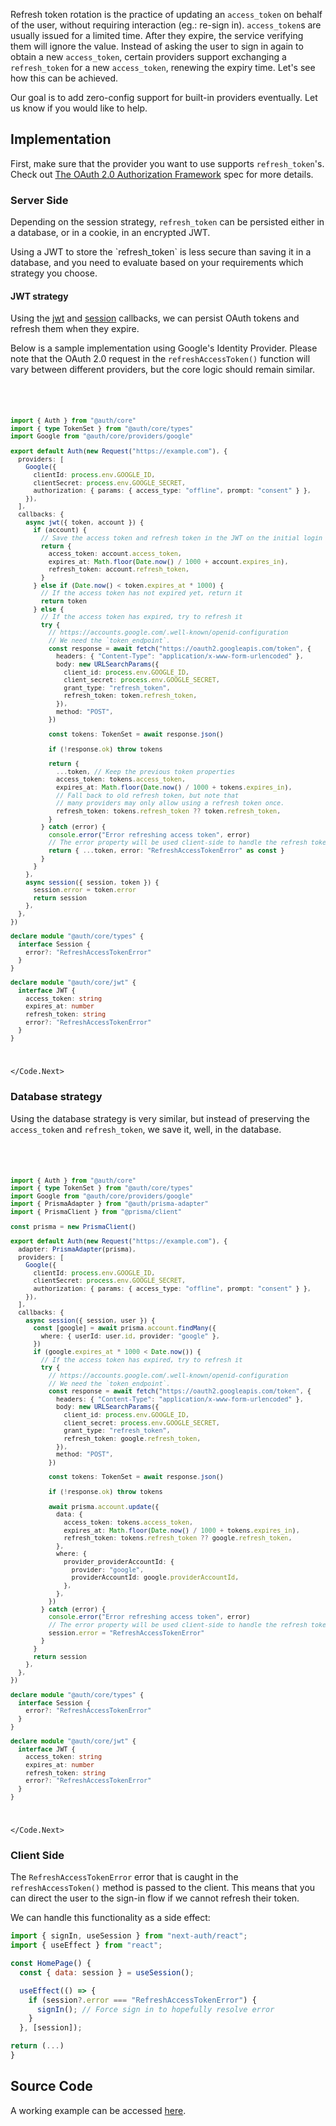 
Refresh token rotation is the practice of updating an `access_token` on behalf of the user, without requiring interaction (eg.: re-sign in). `access_token`s are usually issued for a limited time. After they expire, the service verifying them will ignore the value. Instead of asking the user to sign in again to obtain a new `access_token`, certain providers support exchanging a `refresh_token` for a new `access_token`, renewing the expiry time. Let's see how this can be achieved.

<Callout>
  Our goal is to add zero-config support for built-in providers eventually. Let
  us know if you would like to help.
</Callout>

## Implementation

First, make sure that the provider you want to use supports `refresh_token`'s. Check out [The OAuth 2.0 Authorization Framework](https://www.rfc-editor.org/rfc/rfc6749#section-6) spec for more details.

### Server Side

Depending on the session strategy, `refresh_token` can be persisted either in a database, or in a cookie, in an encrypted JWT.

<Callout>
  Using a JWT to store the `refresh_token` is less secure than saving it in a
  database, and you need to evaluate based on your requirements which strategy
  you choose.
</Callout>

#### JWT strategy

Using the [jwt](/reference/core/types#jwt) and [session](/reference/core/types#session) callbacks, we can persist OAuth tokens and refresh them when they expire.

Below is a sample implementation using Google's Identity Provider. Please note that the OAuth 2.0 request in the `refreshAccessToken()` function will vary between different providers, but the core logic should remain similar.

<Code>
  <Code.Next>

```ts
import { Auth } from "@auth/core"
import { type TokenSet } from "@auth/core/types"
import Google from "@auth/core/providers/google"

export default Auth(new Request("https://example.com"), {
  providers: [
    Google({
      clientId: process.env.GOOGLE_ID,
      clientSecret: process.env.GOOGLE_SECRET,
      authorization: { params: { access_type: "offline", prompt: "consent" } },
    }),
  ],
  callbacks: {
    async jwt({ token, account }) {
      if (account) {
        // Save the access token and refresh token in the JWT on the initial login
        return {
          access_token: account.access_token,
          expires_at: Math.floor(Date.now() / 1000 + account.expires_in),
          refresh_token: account.refresh_token,
        }
      } else if (Date.now() < token.expires_at * 1000) {
        // If the access token has not expired yet, return it
        return token
      } else {
        // If the access token has expired, try to refresh it
        try {
          // https://accounts.google.com/.well-known/openid-configuration
          // We need the `token_endpoint`.
          const response = await fetch("https://oauth2.googleapis.com/token", {
            headers: { "Content-Type": "application/x-www-form-urlencoded" },
            body: new URLSearchParams({
              client_id: process.env.GOOGLE_ID,
              client_secret: process.env.GOOGLE_SECRET,
              grant_type: "refresh_token",
              refresh_token: token.refresh_token,
            }),
            method: "POST",
          })

          const tokens: TokenSet = await response.json()

          if (!response.ok) throw tokens

          return {
            ...token, // Keep the previous token properties
            access_token: tokens.access_token,
            expires_at: Math.floor(Date.now() / 1000 + tokens.expires_in),
            // Fall back to old refresh token, but note that
            // many providers may only allow using a refresh token once.
            refresh_token: tokens.refresh_token ?? token.refresh_token,
          }
        } catch (error) {
          console.error("Error refreshing access token", error)
          // The error property will be used client-side to handle the refresh token error
          return { ...token, error: "RefreshAccessTokenError" as const }
        }
      }
    },
    async session({ session, token }) {
      session.error = token.error
      return session
    },
  },
})

declare module "@auth/core/types" {
  interface Session {
    error?: "RefreshAccessTokenError"
  }
}

declare module "@auth/core/jwt" {
  interface JWT {
    access_token: string
    expires_at: number
    refresh_token: string
    error?: "RefreshAccessTokenError"
  }
}
```

  </Code.Next>
</Code>

### Database strategy

Using the database strategy is very similar, but instead of preserving the `access_token` and `refresh_token`, we save it, well, in the database.

<Code>
  <Code.Next>

```ts
import { Auth } from "@auth/core"
import { type TokenSet } from "@auth/core/types"
import Google from "@auth/core/providers/google"
import { PrismaAdapter } from "@auth/prisma-adapter"
import { PrismaClient } from "@prisma/client"

const prisma = new PrismaClient()

export default Auth(new Request("https://example.com"), {
  adapter: PrismaAdapter(prisma),
  providers: [
    Google({
      clientId: process.env.GOOGLE_ID,
      clientSecret: process.env.GOOGLE_SECRET,
      authorization: { params: { access_type: "offline", prompt: "consent" } },
    }),
  ],
  callbacks: {
    async session({ session, user }) {
      const [google] = await prisma.account.findMany({
        where: { userId: user.id, provider: "google" },
      })
      if (google.expires_at * 1000 < Date.now()) {
        // If the access token has expired, try to refresh it
        try {
          // https://accounts.google.com/.well-known/openid-configuration
          // We need the `token_endpoint`.
          const response = await fetch("https://oauth2.googleapis.com/token", {
            headers: { "Content-Type": "application/x-www-form-urlencoded" },
            body: new URLSearchParams({
              client_id: process.env.GOOGLE_ID,
              client_secret: process.env.GOOGLE_SECRET,
              grant_type: "refresh_token",
              refresh_token: google.refresh_token,
            }),
            method: "POST",
          })

          const tokens: TokenSet = await response.json()

          if (!response.ok) throw tokens

          await prisma.account.update({
            data: {
              access_token: tokens.access_token,
              expires_at: Math.floor(Date.now() / 1000 + tokens.expires_in),
              refresh_token: tokens.refresh_token ?? google.refresh_token,
            },
            where: {
              provider_providerAccountId: {
                provider: "google",
                providerAccountId: google.providerAccountId,
              },
            },
          })
        } catch (error) {
          console.error("Error refreshing access token", error)
          // The error property will be used client-side to handle the refresh token error
          session.error = "RefreshAccessTokenError"
        }
      }
      return session
    },
  },
})

declare module "@auth/core/types" {
  interface Session {
    error?: "RefreshAccessTokenError"
  }
}

declare module "@auth/core/jwt" {
  interface JWT {
    access_token: string
    expires_at: number
    refresh_token: string
    error?: "RefreshAccessTokenError"
  }
}
```

  </Code.Next>
</Code>

### Client Side

The `RefreshAccessTokenError` error that is caught in the `refreshAccessToken()` method is passed to the client. This means that you can direct the user to the sign-in flow if we cannot refresh their token.

We can handle this functionality as a side effect:

```js title="pages/home.js"
import { signIn, useSession } from "next-auth/react";
import { useEffect } from "react";

const HomePage() {
  const { data: session } = useSession();

  useEffect(() => {
    if (session?.error === "RefreshAccessTokenError") {
      signIn(); // Force sign in to hopefully resolve error
    }
  }, [session]);

return (...)
}
```

## Source Code

A working example can be accessed [here](https://github.com/nextauthjs/next-auth-refresh-token-example).
